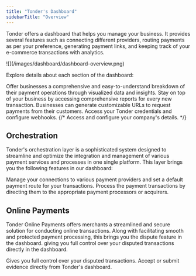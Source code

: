 ```yaml
---
title: "Tonder's Dashboard"
sidebarTitle: "Overview"
---
```


Tonder offers a dashboard that helps you manage your business. It provides several features such as connecting different providers, routing payments as per your preference, generating payment links, and keeping track of your e-commerce transactions with analytics.

<Frame>![](/images/dashboard/dashboard-overview.png)</Frame>

Explore details about each section of the dashboard:

<CardGroup cols={2}>
  <Card title="Home" iconType="solid" icon="house" href="/dashboard/home">
    Offer businesses a comprehensive and easy-to-understand breakdown of their payment operations through visualized data and insights.
  </Card>
  <Card title="Transactions" icon="money-bill" href="/dashboard/transactions">
    Stay on top of your business by accessing comprehensive reports for every new transaction.
  </Card>
  <Card title="Payment Links" iconType="solid" icon="credit-card" href="/dashboard/payment-links">
    Businesses can generate customizable URLs to request payments from their customers.
  </Card>
  <Card title="Developers" iconType="solid" icon="code" href="/dashboard/dev-api-keys">
    Access your Tonder credentials and configure webhooks.
  </Card>
  {/* <Card title="Settings" icon="gear" href="./settings">
    Access and configure your company's details.
  </Card> */}
</CardGroup>

## Orchestration

Tonder's orchestration layer is a sophisticated system designed to streamline and optimize the integration and management of various payment services and processes in one single platform. This layer brings you the following features in our dashboard:

<CardGroup cols={2}>
  <Card title="Connections" iconType="solid" icon="link" href="/dashboard/orchestration/connections">
    Manage your connections to various payment providers and set a default payment route for your transactions.
  </Card>
  <Card title="Routing" iconType="solid" icon="route" href="/dashboard/orchestration/routing">
    Process the payment transactions by directing them to the appropriate payment processors or acquirers.
  </Card>
</CardGroup>

## Online Payments

Tonder Online Payments offers merchants a streamlined and secure solution for conducting online transactions. Along with facilitating smooth and protected payment processing, this brings you the dispute feature in the dashboard. giving you full control over your disputed transactions directly in the dashboard.

<Card title="Disputes" icon="swords" href="/dashboard/online-payments/disputes">
  Gives you full control over your disputed transactions. Accept or submit evidence directly from Tonder's dashboard.
</Card>